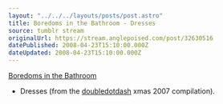 ```yaml
---
layout: "../../../layouts/posts/post.astro"
title: Boredoms in the Bathroom - Dresses
source: tumblr stream
originalUrl: https://stream.anglepoised.com/post/32630516
datePublished: 2008-04-23T15:10:00.000Z
dateUpdated: 2008-04-23T15:10:00.000Z
---
```


[Boredoms in the Bathroom](http://www.myspace.com/boredomsinthebathroom)

- Dresses (from the [doubledotdash](http://www.myspace.com/doubledotdash) xmas 2007 compilation).
